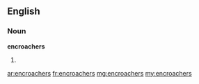 ==English==

===Noun===
'''encroachers'''

# {{plural of|[[encroacher]]}}

[[ar:encroachers]]
[[fr:encroachers]]
[[mg:encroachers]]
[[my:encroachers]]